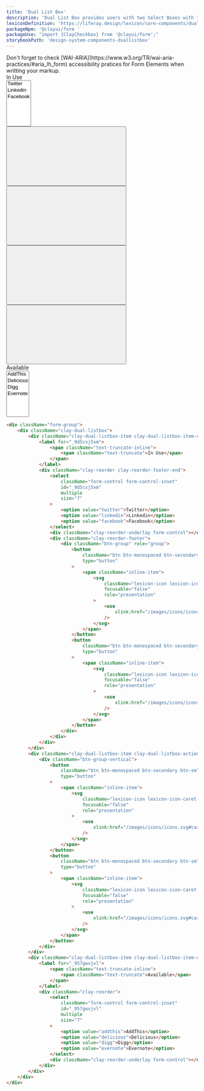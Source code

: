 ```yaml
---
title: 'Dual List Box'
description: 'Dual List Box provides users with two Select Boxes with the ability to move items between lists.'
lexiconDefinition: 'https://liferay.design/lexicon/core-components/dual-listbox/'
packageNpm: '@clayui/form '
packageUse: "import {ClayCheckbox} from '@clayui/form';"
storybookPath: 'design-system-components-duallistbox'
---
```


<div className="clay-site-alert alert alert-warning">
	Don't forget to check
	[WAI-ARIA](https://www.w3.org/TR/wai-aria-practices/#aria_lh_form)
	accessibility pratices for Form Elements when writting your markup.
</div>

<div className="sheet-example">
	<div className="form-group">
		<div className="clay-dual-listbox">
			<div className="clay-dual-listbox-item clay-dual-listbox-item-expand">
				<label for="_9d5cxj5xm">
					<span className="text-truncate-inline">
						<span className="text-truncate">In Use</span>
					</span>
				</label>
				<div className="clay-reorder clay-reorder-footer-end">
					<select
						className="form-control form-control-inset"
						id="_9d5cxj5xm"
						multiple
						size="7"
					>
						<option value="twitter">Twitter</option>
						<option value="linkedin">Linkedin</option>
						<option value="facebook">Facebook</option>
					</select>
					<div className="clay-reorder-underlay form-control"></div>
					<div className="clay-reorder-footer">
						<div className="btn-group" role="group">
							<button
								className="btn btn-monospaced btn-secondary btn-sm"
								type="button"
							>
								<span className="inline-item">
									<svg
										className="lexicon-icon lexicon-icon-caret-top"
										focusable="false"
										role="presentation"
									>
										<use xlink:href="/images/icons/icons.svg#caret-top" />
									</svg>
								</span>
							</button>
							<button
								className="btn btn-monospaced btn-secondary btn-sm"
								type="button"
							>
								<span className="inline-item">
									<svg
										className="lexicon-icon lexicon-icon-caret-bottom"
										focusable="false"
										role="presentation"
									>
										<use xlink:href="/images/icons/icons.svg#caret-bottom" />
									</svg>
								</span>
							</button>
						</div>
					</div>
				</div>
			</div>
			<div className="clay-dual-listbox-item clay-dual-listbox-actions">
				<div className="btn-group-vertical">
					<button
						className="btn btn-monospaced btn-secondary btn-sm"
						type="button"
					>
						<span className="inline-item">
							<svg
								className="lexicon-icon lexicon-icon-caret-right"
								focusable="false"
								role="presentation"
							>
								<use xlink:href="/images/icons/icons.svg#caret-right" />
							</svg>
						</span>
					</button>
					<button
						className="btn btn-monospaced btn-secondary btn-sm"
						type="button"
					>
						<span className="inline-item">
							<svg
								className="lexicon-icon lexicon-icon-caret-left"
								focusable="false"
								role="presentation"
							>
								<use xlink:href="/images/icons/icons.svg#caret-left" />
							</svg>
						</span>
					</button>
				</div>
			</div>
			<div className="clay-dual-listbox-item clay-dual-listbox-item-expand">
				<label for="_957gwvjvl">
					<span className="text-truncate-inline">
						<span className="text-truncate">Available</span>
					</span>
				</label>
				<div className="clay-reorder">
					<select
						className="form-control form-control-inset"
						id="_957gwvjvl"
						multiple
						size="7"
					>
						<option value="addthis">AddThis</option>
						<option value="delicious">Delicious</option>
						<option value="digg">Digg</option>
						<option value="evernote">Evernote</option>
					</select>
					<div className="clay-reorder-underlay form-control"></div>
				</div>
			</div>
		</div>
	</div>
</div>

```html
<div className="form-group">
	<div className="clay-dual-listbox">
		<div className="clay-dual-listbox-item clay-dual-listbox-item-expand">
			<label for="_9d5cxj5xm">
				<span className="text-truncate-inline">
					<span className="text-truncate">In Use</span>
				</span>
			</label>
			<div className="clay-reorder clay-reorder-footer-end">
				<select
					className="form-control form-control-inset"
					id="_9d5cxj5xm"
					multiple
					size="7"
				>
					<option value="twitter">Twitter</option>
					<option value="linkedin">Linkedin</option>
					<option value="facebook">Facebook</option>
				</select>
				<div className="clay-reorder-underlay form-control"></div>
				<div className="clay-reorder-footer">
					<div className="btn-group" role="group">
						<button
							className="btn btn-monospaced btn-secondary btn-sm"
							type="button"
						>
							<span className="inline-item">
								<svg
									className="lexicon-icon lexicon-icon-caret-top"
									focusable="false"
									role="presentation"
								>
									<use
										xlink:href="/images/icons/icons.svg#caret-top"
									/>
								</svg>
							</span>
						</button>
						<button
							className="btn btn-monospaced btn-secondary btn-sm"
							type="button"
						>
							<span className="inline-item">
								<svg
									className="lexicon-icon lexicon-icon-caret-bottom"
									focusable="false"
									role="presentation"
								>
									<use
										xlink:href="/images/icons/icons.svg#caret-bottom"
									/>
								</svg>
							</span>
						</button>
					</div>
				</div>
			</div>
		</div>
		<div className="clay-dual-listbox-item clay-dual-listbox-actions">
			<div className="btn-group-vertical">
				<button
					className="btn btn-monospaced btn-secondary btn-sm"
					type="button"
				>
					<span className="inline-item">
						<svg
							className="lexicon-icon lexicon-icon-caret-right"
							focusable="false"
							role="presentation"
						>
							<use
								xlink:href="/images/icons/icons.svg#caret-right"
							/>
						</svg>
					</span>
				</button>
				<button
					className="btn btn-monospaced btn-secondary btn-sm"
					type="button"
				>
					<span className="inline-item">
						<svg
							className="lexicon-icon lexicon-icon-caret-left"
							focusable="false"
							role="presentation"
						>
							<use
								xlink:href="/images/icons/icons.svg#caret-left"
							/>
						</svg>
					</span>
				</button>
			</div>
		</div>
		<div className="clay-dual-listbox-item clay-dual-listbox-item-expand">
			<label for="_957gwvjvl">
				<span className="text-truncate-inline">
					<span className="text-truncate">Available</span>
				</span>
			</label>
			<div className="clay-reorder">
				<select
					className="form-control form-control-inset"
					id="_957gwvjvl"
					multiple
					size="7"
				>
					<option value="addthis">AddThis</option>
					<option value="delicious">Delicious</option>
					<option value="digg">Digg</option>
					<option value="evernote">Evernote</option>
				</select>
				<div className="clay-reorder-underlay form-control"></div>
			</div>
		</div>
	</div>
</div>
```
